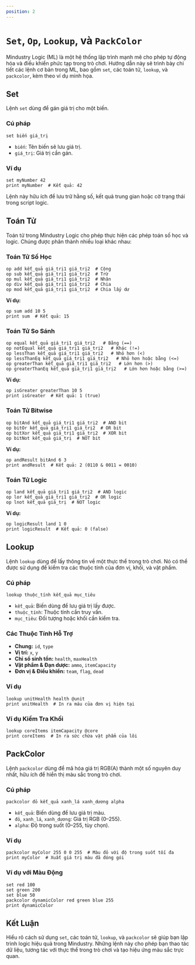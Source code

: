 ```yaml
---
position: 2
---
```


# `Set`, `Op`, `Lookup`, và `PackColor`

Mindustry Logic (ML) là một hệ thống lập trình mạnh mẽ cho phép tự động hóa và điều khiển phức tạp trong trò chơi. Hướng dẫn này sẽ trình bày chi tiết các lệnh cơ bản trong ML, bao gồm `set`, các toán tử, `lookup`, và `packcolor`, kèm theo ví dụ minh họa.

## Set

Lệnh `set` dùng để gán giá trị cho một biến.

### Cú pháp

```plaintext
set biến giá_trị
```

- `biến`: Tên biến sẽ lưu giá trị.
- `giá_trị`: Giá trị cần gán.

### Ví dụ

```plaintext
set myNumber 42
print myNumber  # Kết quả: 42
```

Lệnh này hữu ích để lưu trữ hằng số, kết quả trung gian hoặc cờ trạng thái trong script logic.

## Toán Tử

Toán tử trong Mindustry Logic cho phép thực hiện các phép toán số học và logic. Chúng được phân thành nhiều loại khác nhau:

### Toán Tử Số Học

```plaintext
op add kết_quả giá_trị1 giá_trị2  # Cộng
op sub kết_quả giá_trị1 giá_trị2  # Trừ
op mul kết_quả giá_trị1 giá_trị2  # Nhân
op div kết_quả giá_trị1 giá_trị2  # Chia
op mod kết_quả giá_trị1 giá_trị2  # Chia lấy dư
```

**Ví dụ:**

```plaintext
op sum add 10 5
print sum  # Kết quả: 15
```

### Toán Tử So Sánh

```plaintext
op equal kết_quả giá_trị1 giá_trị2   # Bằng (==)
op notEqual kết_quả giá_trị1 giá_trị2   # Khác (!=)
op lessThan kết_quả giá_trị1 giá_trị2   # Nhỏ hơn (<)
op lessThanEq kết_quả giá_trị1 giá_trị2   # Nhỏ hơn hoặc bằng (<=)
op greaterThan kết_quả giá_trị1 giá_trị2   # Lớn hơn (>)
op greaterThanEq kết_quả giá_trị1 giá_trị2   # Lớn hơn hoặc bằng (>=)
```

**Ví dụ:**

```plaintext
op isGreater greaterThan 10 5
print isGreater  # Kết quả: 1 (true)
```

### Toán Tử Bitwise

```plaintext
op bitAnd kết_quả giá_trị1 giá_trị2  # AND bit
op bitOr kết_quả giá_trị1 giá_trị2  # OR bit
op bitXor kết_quả giá_trị1 giá_trị2  # XOR bit
op bitNot kết_quả giá_trị  # NOT bit
```

**Ví dụ:**

```plaintext
op andResult bitAnd 6 3
print andResult  # Kết quả: 2 (0110 & 0011 = 0010)
```

### Toán Tử Logic

```plaintext
op land kết_quả giá_trị1 giá_trị2  # AND logic
op lor kết_quả giá_trị1 giá_trị2  # OR logic
op lnot kết_quả giá_trị  # NOT logic
```

**Ví dụ:**

```plaintext
op logicResult land 1 0
print logicResult  # Kết quả: 0 (false)
```

## Lookup

Lệnh `lookup` dùng để lấy thông tin về một thực thể trong trò chơi. Nó có thể được sử dụng để kiểm tra các thuộc tính của đơn vị, khối, và vật phẩm.

### Cú pháp

```plaintext
lookup thuộc_tính kết_quả mục_tiêu
```

- `kết_quả`: Biến dùng để lưu giá trị lấy được.
- `thuộc_tính`: Thuộc tính cần truy vấn.
- `mục_tiêu`: Đối tượng hoặc khối cần kiểm tra.

### Các Thuộc Tính Hỗ Trợ

- **Chung:** `id`, `type`
- **Vị trí:** `x`, `y`
- **Chỉ số sinh tồn:** `health`, `maxHealth`
- **Vật phẩm & Đạn dược:** `ammo`, `itemCapacity`
- **Đơn vị & Điều khiển:** `team`, `flag`, `dead`

### Ví dụ

```plaintext
lookup unitHealth health @unit
print unitHealth  # In ra máu của đơn vị hiện tại
```

### Ví dụ Kiểm Tra Khối

```plaintext
lookup coreItems itemCapacity @core
print coreItems  # In ra sức chứa vật phẩm của lõi
```

## PackColor

Lệnh `packcolor` dùng để mã hóa giá trị RGB(A) thành một số nguyên duy nhất, hữu ích để hiển thị màu sắc trong trò chơi.

### Cú pháp

```plaintext
packcolor đỏ kết_quả xanh_lá xanh_dương alpha
```

- `kết_quả`: Biến dùng để lưu giá trị màu.
- `đỏ`, `xanh_lá`, `xanh_dương`: Giá trị RGB (0–255).
- `alpha`: Độ trong suốt (0–255, tùy chọn).

### Ví dụ

```plaintext
packcolor myColor 255 0 0 255  # Màu đỏ với độ trong suốt tối đa
print myColor  # Xuất giá trị màu đã đóng gói
```

### Ví dụ với Màu Động

```plaintext
set red 100
set green 200
set blue 50
packcolor dynamicColor red green blue 255
print dynamicColor
```

## Kết Luận

Hiểu rõ cách sử dụng `set`, các toán tử, `lookup`, và `packcolor` sẽ giúp bạn lập trình logic hiệu quả trong Mindustry. Những lệnh này cho phép bạn thao tác dữ liệu, tương tác với thực thể trong trò chơi và tạo hiệu ứng màu sắc trực quan.
